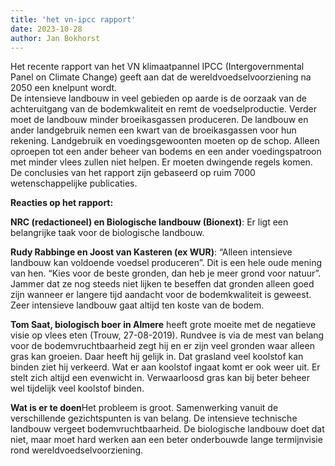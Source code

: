 ```yaml
---
title: 'het vn-ipcc rapport'
date: 2023-10-28
author: Jan Bokhorst
---
```


Het recente rapport van het VN klimaatpannel IPCC (Intergovernmental Panel on Climate Change) geeft aan dat de wereldvoedselvoorziening na 2050 een knelpunt wordt.   
De intensieve landbouw in veel gebieden op aarde is de oorzaak van de achteruitgang van de bodemkwaliteit en remt de voedselproductie. Verder moet de landbouw minder broeikasgassen produceren. De landbouw en ander landgebruik nemen een kwart van de broeikasgassen voor hun rekening. Landgebruik en voedingsgewoonten moeten op de schop. Alleen oproepen tot een ander beheer van bodems en een ander voedingspatroon met minder vlees zullen niet helpen. Er moeten dwingende regels komen. De conclusies van het rapport zijn gebaseerd op ruim 7000 wetenschappelijke publicaties.  

**Reacties op het rapport:**

**NRC (redactioneel) en Biologische landbouw (Bionext)**: Er ligt een belangrijke taak voor de biologische landbouw.  

**Rudy Rabbinge en Joost van Kasteren (ex WUR)**: “Alleen intensieve landbouw kan voldoende voedsel produceren”. Dit is een hele oude mening van hen. “Kies voor de beste gronden, dan heb je meer grond voor natuur”. Jammer dat ze nog steeds niet lijken te beseffen dat gronden alleen goed zijn wanneer er langere tijd aandacht voor de bodemkwaliteit is geweest. Zeer intensieve landbouw gaat altijd ten koste van de bodem.  

**Tom Saat, biologisch boer in Almere** heeft grote moeite met de negatieve visie op vlees eten (Trouw, 27-08-2019). Rundvee is via de mest van belang voor de bodemvruchtbaarheid zegt hij en er zijn veel gronden waar alleen gras kan groeien. Daar heeft hij gelijk in. Dat grasland veel koolstof kan binden ziet hij verkeerd. Wat er aan koolstof ingaat komt er ook weer uit. Er stelt zich altijd een evenwicht in. Verwaarloosd gras kan bij beter beheer wel tijdelijk veel koolstof binden.   

**Wat is er te doen**Het probleem is groot. Samenwerking vanuit de verschillende gezichtspunten is van belang. De intensieve technische landbouw vergeet bodemvruchtbaarheid. De biologische landbouw doet dat niet, maar moet hard werken aan een beter onderbouwde lange termijnvisie rond wereldvoedselvoorziening. 

